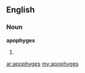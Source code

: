 ==English==

===Noun===
'''apophyges'''

# {{plural of|[[apophyge]]}}

[[ar:apophyges]]
[[my:apophyges]]